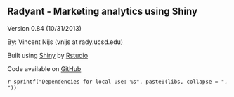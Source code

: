 ## Radyant - Marketing analytics using Shiny

Version 0.84 (10/31/2013)

By: Vincent Nijs (vnijs at rady.ucsd.edu)

Built using [Shiny](http://www.rstudio.com/shiny/) by [Rstudio](http://www.rstudio.com/)

Code available on [GitHub](https://github.com/mostly-harmless/radyant)

`r sprintf("Dependencies for local use: %s", paste0(libs, collapse = ", "))`
